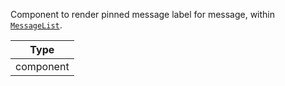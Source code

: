 Component to render pinned message label for message, within [`MessageList`](../../../../ui-components/message_list.mdx).

| Type      |
| --------- |
| component |

